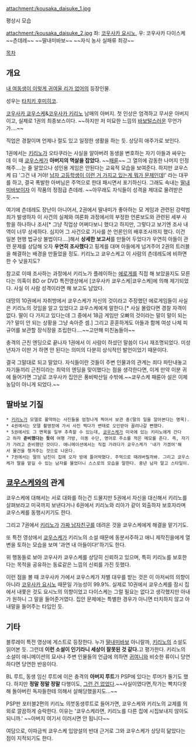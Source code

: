 attachment:/kousaka_daisuke_1.jpg

평상시 모습

attachment:/kousaka_daisuke_2.jpg
좌: [[코우사카 요시노]], 우: 코우사카 다이스케
~~츤데레~~ ~~딸내미바보~~
~~자식 농사 실패류 최강~~

[[목차]]

== 개요 ==
[[내 여동생이 이렇게 귀여울 리가 없어]]의 등장인물.

성우는 [[타치키 후미히코]].

[[코우사카 쿄우스케]]&[[코우사카 키리노]] 남매의 아버지. 첫 인상은 엄격하고 무서운 아버지이고, 실제로 1권의 최종보스이다. ~~하지만 저 미묘한 느낌의 [[바보털]]스러운 무언가가….~~

직업은 경찰이며 언제나 절도 있고 일정한 생활을 하는 듯. 상당히 애주가로 보인다.

1권에서는 [[코우사카 키리노|키리노]]가 오타쿠라는 사실을 알아버려 동생을 변호하는 자기 아들과 싸우는데 이 때 [[코우사카 쿄우스케|쿄우스케]]가 '''아버지의 멱살을 잡았다.''' ~~[[패륜]]~~ 그 열의에 감동한 나머지 인정해주....는 줄 알았으나 성인용 게임은 안된다는 교육적 모습을 보여준다. 하지만 쿄우스케 曰 '그건 내 거야! [[마에바라 케이이치|남자 고등학생이 이런 거 가지고 있는게 뭐가 문제인데]]!' 라는 대꾸를 하고, 결국 폭발한 아버님은 주먹으로 한대 패시면서 포기하신다. 그래도 속내는 [[딸내미바보]]이자 이 작품의 정점급 츤데레. ~~아무래도 자식들이 성격을 제대로 물려받은 듯.~~

여기에 츤데레도 장난이 아니어서, 2권에서 딸내미가 좋아하는 모 게임과 관련된 강력범죄가 발생하자 이 사건의 실체와 여론화 과정에서의 부정한 언론보도와 관련된 세부 사항을 하나하나 조사[* 그냥 직업상 어쩌다보니 했다고 하지만, 그렇다고 보기엔 조사 내역이 너무 상세하다. 심지어 그 사건으로 기사를 쓴 언론인의 배후조사까지 했다. 이건 일본 현행 법규상 불법이다….]해서 '''상세한 보고서'''를 만들어 두었다가 우연히 아들이 관련 문제를 상담해 오자 '''우연히 조사했다'''고 핑계를 대며 아들에게 넘겨주어 2권의 트러블을 해결하는 배경을 만들었을 정도. 키리노고  쿄우스케고 이 사람의 츤데레도에 비하면 한 수 낮을지도?

참고로 이때 조사하는 과정에서 키리노가 플레이하는 [[에로게]]를 직접 해 보았을지도 모른다는 의혹이 BD or DVD 특전영상에서 [코우사카 쿄우스케|쿄우스케]에 의해 제기되었다. 사실 이 사람 성격이라면 해 보고도 남았다.

대망의 10권에서 자취방에서 쿄우스케가 자신의 것이라고 주장했던 에로게임들이 사실은 키리노의 것임을 알고 있었다고 쿄우스케에게 말한다.[* 사실 몰랐다면 경찰 자격이 없다. 딸이 다 가지고 있다는데 그 중에서 18금 게임만 오빠의 것이라는 말이 말이 되는가? 말이 안 되는 상황을 그냥 속아준 셈.] 그리고 훈훈하게도 아들과 함께 여성 나체 피규어를 보관할 장식장을 조립한다….~~고만해 미친놈들아~~

충격의 근친 엔딩으로 끝나자 1권에서 이 사람이 하셨던 말씀이 다시 재조명되었다. 미성년자가 이딴 거 하면 안 된다는 의미의 다분히 상식적인 발언이었기 때문이다.

결국 그말대로 되고 말았다. 자식들이란 것들이 주변 인물과의 관계는 죄다 파탄내놓고 자기들끼리 근친이라는 최악의 엔딩을 맞이했다는 점을 생각한다면, 이게 만약 이분 귀에 들어가면 그날로 코우사카 집안은 풍비박산일 수밖에.~~쿄우스케 패륜아 설은 이제 농담이 아니게 되었다.~~

== 딸바보 기질 ==
 * [[코우사카 키리노|키리노]]가 모델로 활약하는 사진들을 엄청나게 찍어서 보관 중(딸의 일을 알아본다는 명목).
 * 4권에서는 모델 촬영장에 가서 사진 찍다가 변태로 오인받아 끌려나갈 뻔했다.
 * 5권에서도 그 면목을 일부 추측할 수 있는데, [[코우사카 쿄우스케|쿄우스케]]가 미국에 있는 키리노에게 간다고 하자 '''준비했다는 듯이''' 여행 가방, 이동 수단, 영어로 주소를 적은 메모를 준다. 즉, 자기가 가려고 준비했던 것이다. 애니메이션에서는 직접 가려다가 쿄우스케가 '내가 가겠어'해서 물건을 챙겨주는 것으로 나온다.
 * 7권에서는 딸의 남친이 집에 오자 방에 틀어박혔다. 주먹으로 때려버릴까봐. 그리고 쿄우스케가 딸을 맡길 수 있는 남자를 물었더니 스스로의 모습을 말한다. 중년 남자 말고 스타일이.

== [[코우사카 쿄우스케|쿄우스케]]와의 관계 ==
쿄우스케에 대해서는 서로 대화를 하는건 드물지만 5권에서 자신을 대신해서 키리노를 살펴보라고 미국까지 보낸다거나 6권에서 키리노와 리아가 같이 외출하자 보호자라며 쿄우스케를 동행시키기도 한다. 

그리고 7권에서 [[코우사카 키리노|키리노]]가 [[미카가미 코우키|가짜 남자친구]]를 데려온 것을 쿄우스케에게 해결을 맡기기도.

또 특전 영상에서 [[코우사카 쿄우스케|쿄우스케]]가 키리노의 소설 때문에 동분서주하고 애니 제작진을에게 열변을 토하는 모습을 보며 '과연 내 아들이다!'하기도 한다.

위 행동들로 보아 코우사카 쿄우스케를 상당히 신뢰하고 있으며, 특히 키리노를 보호한다는 목적을 공유하는 동료같은 느낌의 신뢰를 가진 듯했다.

이런 점을 볼 때 코우사카 가에서 쿄우스케가 차별 대우를 받는 것은 이 아저씨의 의향이 아니라 [[코우사카 요시노]] 때문일 가능성이 99.9%. 실제로 10권에서 쿄우스케를 잠시 집에서 내쫓은 것도 요시노의 의향이었고 다이스케는 그럴 필요는 없다고 생각했지만 아내가 원하니 그 말을 들어준거였다. 집안 문제에는 특별한 경우가 아니면 터치하지 않고 아내말을 들어주는 타입인 듯. 

== 기타 ==
블루레이 특전 영상에 게스트로 등장한다. 누가 [[딸내미바보]] 아니랄까, [[코우사카 키리노|키리노]]의 소설도 읽어본 듯. 그런데 ''' 이런 소설이 인기라니 세상이 잘못된 것 같다.'''고 평가한다. 키리노의 소설이 애니메이션의 묘사나 주변 인물들의 언급에 의하면 [[귀여니]]와 비슷한 류이니 당연하다면 당연한 반응이다.

BL 루트, 동생 임신 루트에 이은 충격의 '''아버지 루트'''가 PSP에 있다는 루머가 돌기도 했다. 하지만 '''정말 정말 정말''' 다행이도, [[그런 거 없다|그런 건 없었다]].~~사실이였다면,작가는 빡치다못해 돌아버린 독자들한테 의해서 살해당했을지도...~~

PSP판 포터블2편의 키리노 의붓동생루트로 들어가면, 쿄우스케와 키리노의 교제를 의외로 깔끔하게 승락한다. 이유는 '쿄우스케라면, 키리노를 다른 집에 시집보내지 않아도 되니까.' ~~아버지 여기서 이러시면 안 됩니다~~

여담으로, 이따금씩 쿄우스케 입양설의 반대 근거로 그와 쿄우스케가 상당히 닮았다는 점이 지적되기도 한다.
